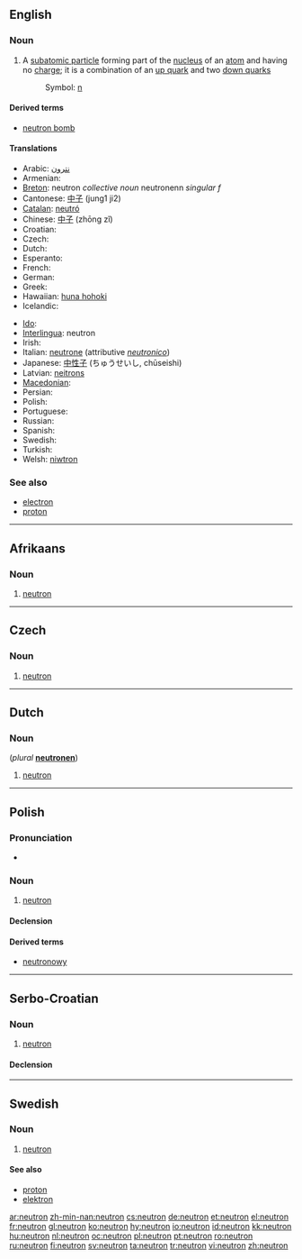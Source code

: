 {{also|Neutron|neutrón}}
==English==

===Noun===
{{wikipedia}}
{{en-noun}}

# {{particles}} A [[subatomic particle]] forming part of the [[nucleus]] of an [[atom]] and having no [[charge]]; it is a combination of an [[up quark]] and two [[down quark]]s
#: Symbol: [[n]]

====Derived terms====
* [[neutron bomb]]

====Translations====
{{trans-top|subatomic particle}}
* Arabic: [[نترون]]
* Armenian: {{t-|hy|նեյտրոն|tr=neytron}}
* [[Breton]]: neutron ''collective noun'' neutronenn ''singular f''
* Cantonese: [[中子]] (jung1 ji2)
* [[Catalan]]: [[neutró]]
* Chinese: [[中子]] (zhōng zǐ)
* Croatian: {{t-|hr|neutron|m}}
* Czech: {{t+|cs|neutron|m}}
* Dutch: {{t+|nl|neutron|n}}
* Esperanto: {{t-|eo|neŭtrono|xs=Esperanto}}
* French: {{t+|fr|neutron|m}}
* German: {{t+|de|Neutron|n}}
* Greek: {{t+|el|νετρόνιο|n|tr=netronio}}
* Hawaiian: [[huna hohoki]]
* Icelandic: {{t+|is|nifteind|f}}
{{trans-mid}}
* [[Ido]]: {{t|io|neutrono|xs=Ido}}
* [[Interlingua]]: neutron
* Irish: {{t|ga|neodrón|m|xs=Irish}}
* Italian: [[neutrone]] {{m}} (attributive ''[[neutronico]]'')
* Japanese: [[中性子]] (ちゅうせいし, chūseishi)
* Latvian: [[neitrons]] {{m}}
* [[Macedonian]]: {{t-|mk|неутрон|m|tr=neutrón}}
* Persian: {{t-|fa|نوترون|xs=Persian}}
* Polish: {{t+|pl|neutron|m}}
* Portuguese: {{t+|pt|nêutron|m}}
* Russian: {{t+|ru|нейтрон|m|tr=n'ejtrón}}
* Spanish: {{t+|es|neutrón}}
* Swedish: {{t+|sv|neutron|c}}
* Turkish: {{t+|tr|nötron}}
* Welsh: [[niwtron]]
{{trans-bottom}}

===See also===
* [[electron]]
* [[proton]]

----

==Afrikaans==
{{wikipedia|lang=af}}

===Noun===
{{infl|af|noun|plural|[[neutrone]]}}

# {{physics|lang=af}} [[#English|neutron]]

----

==Czech==

===Noun===
{{cs-noun|g=m}}

# [[#English|neutron]]

----

==Dutch==

===Noun===
{{infl|nl|noun|g=n}} (''plural'' '''[[neutronen]]''')

# [[#English|neutron]]

----

==Polish==

===Pronunciation===
* {{IPA|/n̪ɛˈut̪rɔn̪/|lang=pl}}

===Noun===
{{infl|pl|noun|g=m}}

# {{physics|lang=pl}} [[#English|neutron]]

====Declension====
{{pl-decl-noun
|neutron|neutrony
|neutronu|neutronów
|neutronowi|neutronom
|neutron|neutrony
|neutronem|neutronami
|neutronie|neutronach
|neutronie|neutrony
}}

====Derived terms====
* [[neutronowy]]

----

==Serbo-Croatian==

===Noun===
{{sh-noun|g=m|head=neùtrōn|r|неутрон|неу̀тро̄н}}

# {{context|physics|lang=sh}} [[#English|neutron]]

====Declension====
{{sh-decl-noun
|neùtrōn|neutroni
|neutróna|neutrona
|neutronu|neutronima
|neutron|neutrone
|neutrone|neutroni
|neutronu|neutronima
|neutronom|neutronima
}}

----

==Swedish==
{{wikipedia|lang=sv}}

{{rfp|lang=sv}}

===Noun===
{{infl|sv|noun|g=c}}
{{sv-noun-reg-er}}

# {{context|physics|lang=sv}} [[#English|neutron]]

====See also====
* [[proton]]
* [[elektron]]

[[ar:neutron]]
[[zh-min-nan:neutron]]
[[cs:neutron]]
[[de:neutron]]
[[et:neutron]]
[[el:neutron]]
[[fr:neutron]]
[[gl:neutron]]
[[ko:neutron]]
[[hy:neutron]]
[[io:neutron]]
[[id:neutron]]
[[kk:neutron]]
[[hu:neutron]]
[[nl:neutron]]
[[oc:neutron]]
[[pl:neutron]]
[[pt:neutron]]
[[ro:neutron]]
[[ru:neutron]]
[[fi:neutron]]
[[sv:neutron]]
[[ta:neutron]]
[[tr:neutron]]
[[vi:neutron]]
[[zh:neutron]]